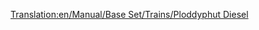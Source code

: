 [[Translation:en/Manual/Base Set/Trains/Ploddyphut Diesel]]
{{es/Manual/Base Set/Trains/Trenes|Imagen=
|Nombre=Ploddyphut Diesel
|Precio=  € ( £)
|Velocidad= km/h ( mph)
|Peso= t
|Potencia=CV ( kW)
|Coste-anual= € ( £)
|Diseño=
|Duración=
|Capacidad=
|Descripción=
|Vida-real=
}}